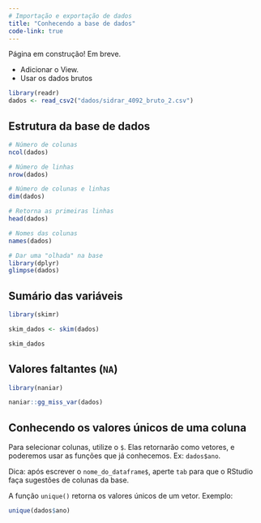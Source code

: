 ```yaml
---
# Importação e exportação de dados
title: "Conhecendo a base de dados"
code-link: true
---
```


:::callout-warning
Página em construção! Em breve. 
:::

- Adicionar o View.
- Usar os dados brutos

```r
library(readr)
dados <- read_csv2("dados/sidrar_4092_bruto_2.csv")
```

## Estrutura da base de dados

```r
# Número de colunas 
ncol(dados)

# Número de linhas
nrow(dados)

# Número de colunas e linhas
dim(dados)

# Retorna as primeiras linhas
head(dados)

# Nomes das colunas
names(dados)

# Dar uma "olhada" na base
library(dplyr)
glimpse(dados)
```



## Sumário das variáveis

```r
library(skimr)
```
```r
skim_dados <- skim(dados)
```

```r
skim_dados
```


## Valores faltantes (`NA`)

```r
library(naniar)
```

```r
naniar::gg_miss_var(dados)
```

## Conhecendo os valores únicos de uma coluna


Para selecionar colunas, utilize o `$`. Elas retornarão como vetores, e poderemos usar as funções que já conhecemos. Ex: `dados$ano`.


Dica: após escrever o `nome_do_dataframe$`, aperte `tab` para que o RStudio faça sugestões de colunas da base.

A função `unique()` retorna os valores únicos de um vetor. Exemplo: 

```r
unique(dados$ano)
```



